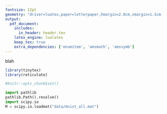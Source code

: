 ```yaml
---
fontsize: 12pt
geometry: "driver=luatex,paper=letterpaper,hmargin=2.0cm,vmargin=1.5cm,headsep=0.75cm,headheight=0.75cm,includeheadfoot"
output: 
  pdf_document: 
    includes:
      in_header: header.tex
    latex_engine: lualatex
    keep_tex: true
    extra_dependencies: ['enumitem', 'amsmath', 'amssymb']
---
```

\begin{titlepage}
        \centering
        \mbox{}
        \vfill
        {\Huge Handwritten Digit Recognition\\
        with Neural Networks\par}
        \vspace{2\baselineskip}
        {\large Tanner Giddings\\
        Mairi Hallman\\
        Victor Matyiku\\
        Mitchell Whalen\par}
        \vspace{4\baselineskip}
        {Statistical Machine Learning\\
        Winter 2024\par}
        \vspace{\baselineskip}
        {Universit\symbol{"00E9} d'Ottawa\\
        University of Ottawa\par}
        \vspace{2\baselineskip}
        \today
\end{titlepage}
blah
```r
library(tinytex)
library(reticulate)
```
```r
#knitr::opts_chunk$set()
```
```python
import pathlib
pathlib.Path().resolve()
import scipy.io
M = scipy.io.loadmat("data/mnist_all.mat")
```